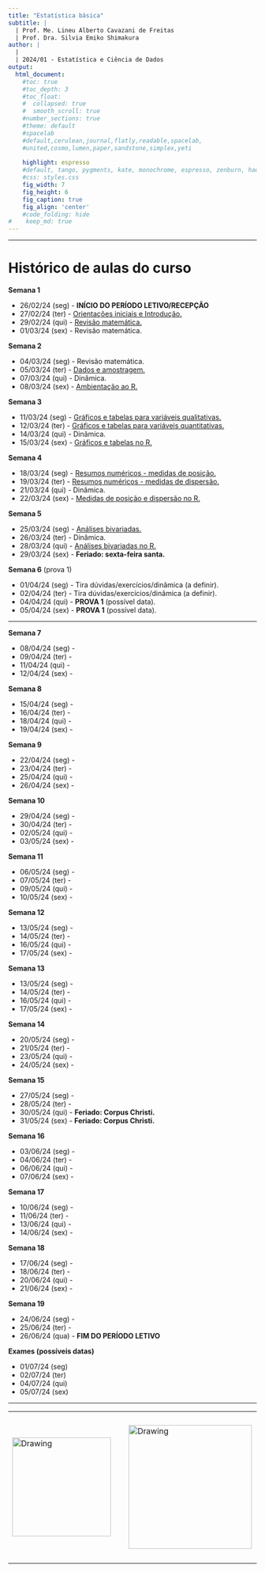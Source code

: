 ```yaml
---
title: "Estatística básica"
subtitle: |
  | Prof. Me. Lineu Alberto Cavazani de Freitas
  | Prof. Dra. Silvia Emiko Shimakura
author: |
  |
  | 2024/01 - Estatística e Ciência de Dados
output:
  html_document:                    
    #toc: true                       
    #toc_depth: 3                    
    #toc_float:                      
    #  collapsed: true
    #  smooth_scroll: true
    #number_sections: true           
    #theme: default
    #spacelab
    #default,cerulean,journal,flatly,readable,spacelab,
    #united,cosmo,lumen,paper,sandstone,simplex,yeti
    
    highlight: espresso
    #default, tango, pygments, kate, monochrome, espresso, zenburn, haddock, and textmate
    #css: styles.css                
    fig_width: 7                    
    fig_height: 6                   
    fig_caption: true               
    fig_align: 'center'
    #code_folding: hide              
#    keep_md: true
---
```


---

# Histórico de aulas do curso

**Semana 1**

 - 26/02/24 (seg) - **INÍCIO DO PERÍODO LETIVO/RECEPÇÃO**
 - 27/02/24 (ter) - [Orientações iniciais e Introdução.](100-introducao.pdf)
 - 29/02/24 (qui) - [Revisão matemática.](slides/000-revisao-matematica.pdf)
 - 01/03/24 (sex) - Revisão matemática.
 
**Semana 2**

 - 04/03/24 (seg) - Revisão matemática.
 - 05/03/24 (ter) - [Dados e amostragem.](101-dados-e-amostragem.pdf)
 - 07/03/24 (qui) - Dinâmica.
 - 08/03/24 (sex) - [Ambientação ao R.](praticas-R/000-ambientacao-ao-R.R)
    
**Semana 3**

 - 11/03/24 (seg) - [Gráficos e tabelas para variáveis qualitativas.](201-exploratoria-quali-uni-tabelas-graficos.pdf)
 - 12/03/24 (ter) - [Gráficos e tabelas para variáveis quantitativas.](203-exploratoria-quant-uni-tabelas-graficos.pdf)
 - 14/03/24 (qui) - Dinâmica.
 - 15/03/24 (sex) - [Gráficos e tabelas no R.](praticas-R/100-graficos-tabelas-uni.R)
    
**Semana 4**

 - 18/03/24 (seg) - [Resumos numéricos - medidas de posição.](205-exploratoria-medidas-posicao.pdf)
 - 19/03/24 (ter) - [Resumos numéricos - medidas de dispersão.](207-exploratoria-medidas-dispersao.pdf)
 - 21/03/24 (qui) - Dinâmica.
 - 22/03/24 (sex) - [Medidas de posição e dispersão no R.](praticas-R/101-medidas-uni.R)
    
**Semana 5**

 - 25/03/24 (seg) - [Análises bivariadas.](209-exploratoria-bivariada.pdf)
 - 26/03/24 (ter) - Dinâmica.
 - 28/03/24 (qui) - [Análises bivariadas no R.](praticas-R/102-analises-bivariadas.R)
 - 29/03/24 (sex) - **Feriado: sexta-feira santa.**
    
**Semana 6** (prova 1)

 - 01/04/24 (seg) - Tira dúvidas/exercícios/dinâmica (a definir).
 - 02/04/24 (ter) - Tira dúvidas/exercícios/dinâmica (a definir).
 - 04/04/24 (qui) - **PROVA 1** (possível data).
 - 05/04/24 (sex) - **PROVA 1** (possível data).

---

**Semana 7**

 - 08/04/24 (seg) - 
 - 09/04/24 (ter) - 
 - 11/04/24 (qui) - 
 - 12/04/24 (sex) - 
    
**Semana 8**

 - 15/04/24 (seg) - 
 - 16/04/24 (ter) - 
 - 18/04/24 (qui) - 
 - 19/04/24 (sex) - 
    
**Semana 9**

 - 22/04/24 (seg) - 
 - 23/04/24 (ter) - 
 - 25/04/24 (qui) - 
 - 26/04/24 (sex) - 
    
**Semana 10**

 - 29/04/24 (seg) - 
 - 30/04/24 (ter) - 
 - 02/05/24 (qui) - 
 - 03/05/24 (sex) - 
    
**Semana 11**

 - 06/05/24 (seg) - 
 - 07/05/24 (ter) - 
 - 09/05/24 (qui) - 
 - 10/05/24 (sex) - 
    
**Semana 12**

 - 13/05/24 (seg) - 
 - 14/05/24 (ter) - 
 - 16/05/24 (qui) - 
 - 17/05/24 (sex) - 
    
**Semana 13**

 - 13/05/24 (seg) - 
 - 14/05/24 (ter) - 
 - 16/05/24 (qui) - 
 - 17/05/24 (sex) - 
    
**Semana 14**

 - 20/05/24 (seg) - 
 - 21/05/24 (ter) - 
 - 23/05/24 (qui) - 
 - 24/05/24 (sex) - 
    
**Semana 15**

 - 27/05/24 (seg) - 
 - 28/05/24 (ter) - 
 - 30/05/24 (qui) - **Feriado: Corpus Christi.**
 - 31/05/24 (sex) - **Feriado: Corpus Christi.**
    
**Semana 16**

 - 03/06/24 (seg) - 
 - 04/06/24 (ter) - 
 - 06/06/24 (qui) - 
 - 07/06/24 (sex) -
    
**Semana 17**

 - 10/06/24 (seg) - 
 - 11/06/24 (ter) - 
 - 13/06/24 (qui) - 
 - 14/06/24 (sex) -
    
**Semana 18**

 - 17/06/24 (seg) - 
 - 18/06/24 (ter) - 
 - 20/06/24 (qui) - 
 - 21/06/24 (sex) -
    
**Semana 19**

 - 24/06/24 (seg) - 
 - 25/06/24 (ter) - 
 - 26/06/24 (qua) - **FIM DO PERÍODO LETIVO**

**Exames (possíveis datas)**

 - 01/07/24 (seg)
 - 02/07/24 (ter)
 - 04/07/24 (qui)
 - 05/07/24 (sex)

---

<center>

<table><tr>

<td> <img src="img/ufpr-transparent-600px.png" alt="Drawing" style="width: 200px;"/> </td>

<td> &nbsp; &nbsp; &nbsp; &nbsp; &nbsp; &nbsp; </td>

<td> <img src="img/dest-texto-2.png" alt="Drawing" style="width: 250px;"/> </td>

<td> &nbsp; &nbsp; &nbsp; &nbsp; &nbsp; &nbsp; </td>

<td> <img src="img/leg.png" alt="Drawing" style="width: 300px;"/> </td>

</center>


<div class="tocify-extend-page" data-unique="tocify-extend-page" style="height: 0;"></div>